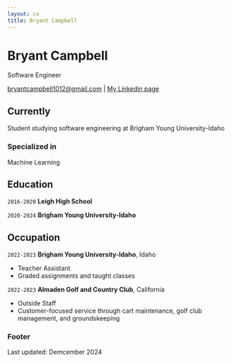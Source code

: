 ```yaml
---
layout: cv
title: Bryant Campbell
---
```

# Bryant Campbell
Software Engineer

<div id="webaddress">
<a href="bryantcampbell1012@gmail.com">bryantcampbell1012@gmail.com</a>
| <a href="https://www.linkedin.com/in/bryant-campbell-934833231/">My Linkedin page</a>
</div>


## Currently

Student studying software engineering at Brigham Young University-Idaho

### Specialized in

Machine Learning

<!-- ### Research interests -->



## Education

`2016-2020`
__Leigh High School__

`2020-2024`
__Brigham Young University-Idaho__


<!-- ## Awards

`2012`
President, *Royal Society*, London, UK

Associate, *French Academy of Science*, Paris, France -->



<!--  ## Publications

 A list is also available [online](http://scholar.google.co.uk/citations?user=LTOTl0YAAAAJ) -->

<!-- ### Journals

`1669`
Newton Sir I, De analysi per æquationes numero terminorum infinitas. 

`1669`
Lectiones opticæ.

etc. etc. etc.

### Patents

`2012`
Infinitesimal calculus for solutions to physics problems, [SMBC](http://www.techdirt.com/articles/20121011/09312820678/if-patents-had-been-around-time-newton.shtml) patent 001 -->


## Occupation

`2022-2023`
__Brigham Young University-Idaho__, Idaho

- Teacher Assistant
- Graded assignments and taught classes

`2022-2023`
__Almaden Golf and Country Club__, California

- Outside Staff
- Customer-focused service through cart maintenance, golf club management, and groundskeeping

### Footer

Last updated: Demcember 2024 